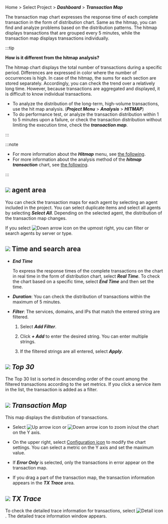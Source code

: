 Home > Select Project > **_Dashboard_** > **_Transaction Map_**

The transaction map chart expresses the response time of each complete transaction in the form of distribution chart. Same as the hitmap, you can find and analyze problems based on the distribution patterns. The hitmap displays transactions that are grouped every 5 minutes, while the transaction map displays transactions individually.

:::tip 

**How is it different from the hitmap analysis?**

The hitmap chart displays the total number of transactions during a specific period. Differences are expressed in color where the number of occurrences is high. In case of the hitmap, the sums for each section are stored separately. Accordingly, you can check the trend over a relatively long time. However, because transactions are aggregated and displayed, it is difficult to know individual transactions.

-   To analyze the distribution of the long-term, high-volume transactions, use the hit map analysis. (**_Project Menu_** > **_Analysis_** > **_HITMAP_**)
-   To do performance test, or analyze the transaction distribution within 1 to 5 minutes upon a failure, or check the transaction distribution without limiting the execution time, check the **_transaction map_**.

:::

:::note

-   For more information about the **_Hitmap_** menu, see [the following](trs-view). 
-   For more information about the analysis method of the **_hitmap transaction_** chart, see [the following](../best-practice-guides/about-apm-hitmap-class).

:::

<ImgLang img='dashboard-transaction-map.png' desc='Transaction map' />

## ![](/img/number-01.png) agent area

You can check the transaction maps for each agent by selecting an agent included in the project. You can select duplicate items and select all agents by selecting **_Select All_**. Depending on the selected agent, the distribution of the transaction map changes.

If you select ![Down arrow icon](/img/down-arrow.svg) on the upmost right, you can filter or search agents by server or type.

## ![](/img/number-02.png) Time and search area

-   **_End Time_**

    To express the response times of the complete transactions on the chart in real time in the form of distribution chart, select **_Real Time_**. To check the chart based on a specific time, select **_End Time_** and then set the time.

-   **_Duration_**: You can check the distribution of transactions within the maximum of 5 minutes.

-   **_Filter_**: The services, domains, and IPs that match the entered string are filtered. 

    1.  Select **_Add Filter_**.

    2.  Click **_+ Add_** to enter the desired string. You can enter multiple strings.

        <ImgLang img='transactionmap-filter.png' desc='Add filter' />

    3.  If the filtered strings are all entered, select **_Apply_**.

## ![](/img/number-03.png) **_Top 30_**

The Top 30 list is sorted in descending order of the count among the filtered transactions according to the set metrics. If you click a service item in the list, the transaction is added as a filter.

## ![](/img/number-04.png) **_Transaction Map_**

This map displays the distribution of transactions. 

-   Select ![Up arrow icon](/img/up-arrow.svg) or ![Down arrow icon](/img/down-arrow.svg) to zoom in/out the chart on the Y axis.

-   On the upper right, select [Configuration icon](/img/ico-setting.svg) to modify the chart settings. You can select a metric on the Y axis and set the maximum value.

    <ImgLang img='transaction-map-setting.png' desc='Transaction map setting' />

-   If **_Error Only_** is selected, only the transactions in error appear on the transaction map.

-   If you drag a part of the transaction map, the transaction information appears in the **_TX Trace_** area.

## ![](/img/number-05.png) **_TX Trace_**

To check the detailed trace information for transactions, select ![Detail icon](/img/ico-detail-view.svg). The detailed trace information window appears.

<Xclude product='php,nodejs,golang'>

<ImgLang img="analysis-tx-table-view-mode.png" desc="Table view" />

</Xclude>

<InDoc product='php,nodejs,golang'>

<ImgLang img="analysis-tx-table-view-mode-none-actx.png" desc="Table view" />

</InDoc>
